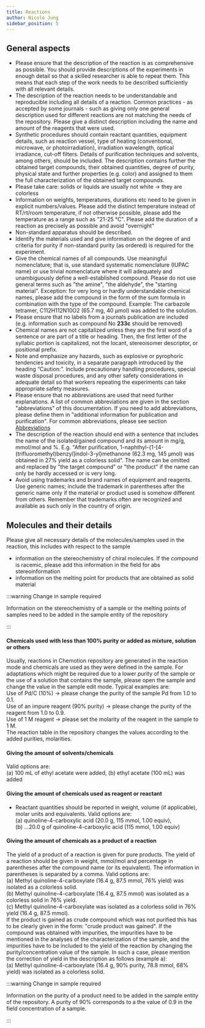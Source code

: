 ```yaml
---
title: Reactions
author: Nicole Jung
sidebar_position: 5
---
```


## General aspects

- Please ensure that the description of the reaction is as comprehensive as possible. You should provide descriptions of the experiments in enough detail so that a skilled researcher is able to repeat them. This means that each step of the work needs to be described sufficiently with all relevant details.
- The description of the reaction needs to be understandable and reproducible including all details of a reaction. Common practices - as accepted by some journals - such as giving only one general description used for different reactions are not matching the needs of the repository. Please give a distinct description including the name and amount of the reagents that were used.
- Synthetic procedures should contain reactant quantities, equipment details, such as reaction vessel, type of heating (conventional, microwave, or photoirradiation), irradiation wavelength, optical irradiance, cut-off filters. Details of purification techniques and solvents, among others, should be included. The description contains further the obtained target compounds, their obtained quantities, degree of purity, physical state and further properties (e.g. color) and assigned to them the full characterization of the obtained target compounds.
- Please take care: solids or liquids are usually not white -> they are colorless
- Information on weights, temperatures, durations etc need to be given in explicit numbers/values. Please add the distinct temperature instead of RT/rt/room temperature, if not otherwise possible, please add the temperature as a range such as "21-25 °C". Please add the duration of a reaction as precisely as possible and avoid "overnight"
- Non-standard apparatus should be described.
- Identify the materials used and give information on the degree of and criteria for purity if non-standard purity (as ordered) is required for the experiment.
- Give the chemical names of all compounds. Use meaningful nomenclature; that is, use standard systematic nomenclature (IUPAC name) or use trivial nomenclature where it will adequately and unambiguously define a well-established compound. Please do not use general terms such as "the amine", "the aldehyde", the "starting material".
  Exception: for very long or hardly understandable chemical names, please add the compound in the form of the sum formula in combination with the type of the compound.
  Example: The carbazole tetramer, C112H112N10O2 (65.7 mg, 40 µmol) was added to the solution.
- Please ensure that no labels from a journals publication are included (e.g. information such as compound No **233c** should be removed)
- Chemical names are not capitalized unless they are the first word of a sentence or are part of a title or heading. Then, the first letter of the syllabic portion is capitalized, not the locant, stereoisomer descriptor, or positional prefix.
- Note and emphasize any hazards, such as explosive or pyrophoric tendencies and toxicity, in a separate paragraph introduced by the heading “Caution:”. Include precautionary handling procedures, special waste disposal procedures, and any other safety considerations in adequate detail so that workers repeating the experiments can take appropriate safety measures.
- Please ensure that no abbreviations are used that need further explanations. A list of common abbreviations are given in the section "abbreviations" of this documentation. If you need to add abbreviations, please define them in "additional information for publication and purification". For common abbreviations, please see section [Abbreviations](abbreviations)
- The description of the reaction should end with a sentence that includes the name of the isolated/gained compound and its amount in mg/g, mmol/mol and %. E.g. "After purification, 1-naphthyl-\{1-[4-(trifluoromethyl)benzyl]indol-3-yl\}methanone (62.3 mg, 145 μmol) was obtained in 27% yield as a colorless solid". The name can be omitted and replaced by "the target compound" or "the product" if the name can only be hardly accessed or is very long.
- Avoid using trademarks and brand names of equipment and reagents. Use generic names; include the trademark in parentheses after the generic name only if the material or product used is somehow different from others. Remember that trademarks often are recognized and available as such only in the country of origin.

## Molecules and their details

Please give all necessary details of the molecules/samples used in the reaction, this includes with respect to the sample

- information on the stereochemistry of chiral molecules. If the compound is racemic, please add this information in the field for abs stereoinformation
- information on the melting point for products that are obtained as solid material

:::warning Change in sample required

Information on the stereochemistry of a sample or the melting points of samples need to be added in the sample entity of the repository

:::

#### Chemicals used with less than 100% purity or added as mixture, solution or others

Usually, reactions in Chemotion repository are generated in the reaction mode and chemicals are used as they were defined in the sample. For adaptations which might be required due to a lower purity of the sample or the use of a solution that contains the sample, please open the sample and change the value in the sample edit mode. Typical examples are: <br/>
Use of Pd/C (10%) -> please change the purity of the sample Pd from 1.0 to 0.1.<br/>
Use of an impure reagent (90% purity) -> please change the purity of the reagent from 1.0 to 0.9.<br/>
Use of 1 M reagent -> please set the molarity of the reagent in the sample to 1 M. <br/>
The reaction table in the repository changes the values according to the added purities, molarities.

#### Giving the amount of solvents/chemicals

Valid options are:  
(a) 100 mL of ethyl acetate were added,
(b) ethyl acetate (100 mL) was added

#### Giving the amount of chemicals used as reagent or reactant

- Reactant quantities should be reported in weight, volume (if applicable), molar units and equivalents.
  Valid options are:  
  (a) quinoline-4-carboxylic acid (20.0 g, 115 mmol, 1.00 equiv), <br/>
  (b) …20.0 g of quinoline-4-carboxylic acid (115 mmol, 1.00 equiv)

#### Giving the amount of chemicals as a product of a reaction

The yield of a product of a reaction is given for pure products. The yield of a reaction should be given in weight, mmol/mol and percentage in parentheses after the compound name (or its equivalent). The information in parentheses is separated by a comma.
Valid options are: <br/>
(a) Methyl quinoline-4-carboxylate (16.4 g, 87.5 mmol, 76% yield) was isolated as a colorless solid.<br/>
(b) Methyl quinoline-4-carboxylate (16.4 g, 87.5 mmol) was isolated as a colorless solid in 76% yield.<br/>
(c) Methyl quinoline-4-carboxylate was isolated as a colorless solid in 76% yield (16.4 g, 87.5 mmol).<br/>
If the product is gained as crude compound which was not purified this has to be clearly given in the form: "crude product was gained". If the compound was obtained with impurities, the impurities have to be mentioned in the analyses of the characterization of the sample, and the impurities have to be included to the yield of the reaction by changing the purity/concentration value of the sample. In such a case, please mention the correction of yield in the description as follows (example a): <br/>
(a) Methyl quinoline-4-carboxylate (16.4 g, 90% purity, 78.8 mmol, 68% yield) was isolated as a colorless solid.<br/>

:::warning Change in sample required

Information on the purity of a product need to be added in the sample entity of the repository. A purity of 90% corresponds to a the value of 0.9 in the field concentration of a sample.

:::
